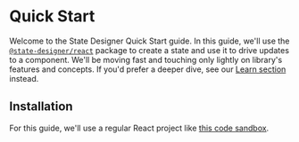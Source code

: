 # Quick Start

Welcome to the State Designer Quick Start guide. In this guide, we'll use the [`@state-designer/react`](/docs/packages/react) package to create a state and use it to drive updates to a component. We'll be moving fast and touching only lightly on library's features and concepts. If you'd prefer a deeper dive, see our [Learn section](/docs/learn/intro) instead.

## Installation

For this guide, we'll use a regular React project like [this code sandbox](https://codesandbox.io/s/nostalgic-chaum-lerq2).
